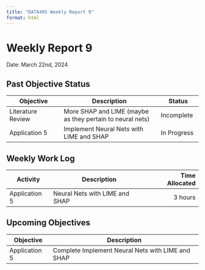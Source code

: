 ```yaml
---
title: "DATA495 Weekly Report 9"
format: html
---
```


# Weekly Report 9
Date: March 22nd, 2024

## Past Objective Status
Objective|Description|Status
----|-------|---
Literature Review|More SHAP and LIME (maybe as they pertain to neural nets)|Incomplete
Application 5| Implement Neural Nets with LIME and SHAP|In Progress
## Weekly Work Log
Activity|Description|Time Allocated
----|------|--:
Application 5|Neural Nets with LIME and SHAP|3 hours

## Upcoming Objectives
Objective|Description
----|-------
Application 5| Complete Implement Neural Nets with LIME and SHAP
